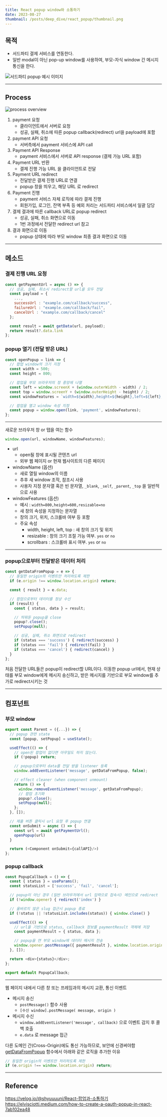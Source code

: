 ```yaml
---
title: React popup window와 소통하기
date: 2023-08-27
thumbnail: /posts/deep_dive/react_popup/thumbnail.png
---
```


## 목적

- 서드파티 결제 서비스를 연동한다.
- 일반 modal이 아닌 pop-up window를 사용하여, 부모-자식 window 간 메시지 통신을 한다.

![서드파티 popup 예시 이미지](/posts/deep_dive/react_popup/thumbnail.png)

---

## Process

![process overview](/posts/deep_dive/react_popup/0.png)

1. payment 요청
    - 클라이언트에서 서버로 요청
    - 성공, 실패, 취소에 따른 popup callback(redirect) url을 payload에 포함
2. payment API 요청
    - 서버측에서 payment 서비스에 API call
3. Payment API Response
    - payment 서비스에서 서버로 API response (결제 가능 URL 포함)
4. Payment URL 반환
    - 결제 진행 가능 URL 을 클라이언트로 전달
5. Payment URL redirect
    - 전달받은 결제 진행 URL로 연결
    - popup 창을 띄우고, 해당 URL 로 redirect
6. Payment 진행
    - payment 서비스 자체 로직에 따라 결제 진행
    - 회원가입, 로그인, 잔액 부족 등 예외 처리는 서드파티 서비스에서 일괄 담당
7. 결제 결과에 따른 callback URL로 popup redirect
    - 성공, 실패, 취소 화면으로 이동
    - 1번 과정에서 전달한 redirect url 참고
8. 결과 화면으로 이동
    - popup 상태에 따라 부모 window 최종 결과 화면으로 이동

---

## 메소드

### 결제 진행 URL 요청

```js
const getPaymentUrl = async () => {
  // 성공, 실패, 취소시 redirect할 url을 모두 전달
  const payload = { 
    ...,
    successUrl : "example.com/callback/success",
    failureUrl : "example.com/callback/fail",
    cancelUrl : "example.com/callback/cancel"
  };

  const result = await getData(url, payload);
  return result?.data.link
};
```

### popup 열기 (전달 받은 URL)

```js {12}
const openPopup = link => {
  // 팝업 window의 크기 지정
  const width = 500; 
  const height = 800; 

  // 팝업을 부모 브라우저의 정 중앙에 나열
  const left = window.screenX + (window.outerWidth - width) / 2;
  const top = window.screenY + (window.outerHeight - height) / 2;
  const windowFeatures = `width=${width},height=${height},left=${left},top=${top}`;

  // 팝업을 열고 window 속성 지정
  const popup = window.open(link, 'payment', windowFeatures);
};
```
---

<Callout title="window.open()" type="info">
새로운 브라우저 창 or 탭을 여는 함수
</Callout>

```javascript
window.open(url, windowName, windowFeatures);
```

- url
    - open될 창에 표시될 콘텐츠 url
    - 외부 웹 페이지 or 현재 웹사이트의 다른 페이지
- windowName (옵션)
    - 새로 열릴 window의 이름
    - 추후 새 window 조작, 참조시 사용
    - 사용자 지정 문자열 혹은 빈 문자열, `_blank`, `_self`, `_parent`, `_top` 을 일반적으로 사용
- windowFeatures (옵션)
    - 예시 : `width=800,height=600,resizable=no`
    - 새 창의 속성을 지정하는 문자열
    - 창의 크기, 위치, 스크롤바 여부 등 포함
    - 주요 속성
        - width, height, left, top : 새 창의 크기 및 위치
        - resizable : 창의 크기 조절 가능 여부. `yes` or `no`
        - scrollbars : 스크롤바 표시 여부. `yes` or `no`

---

### popup으로부터 전달받은 데이터 처리

```javascript
const getDataFromPopup = e => {
  // 동일한 origin의 이벤트만 처리하도록 제한
  if (e.origin !== window.location.origin) return;

  const { result } = e.data;

  // 팝업으로부터 데이터를 정상 수신
  if (result) {
    const { status, data } = result;

    // 띄워둔 popup을 close
    popup?.close();
    setPopup(null);

    // 성공, 실패, 취소 화면으로 redirect
    if (status === 'success') { redirect(success) }
    if (status === 'fail') { redirect(fail) }
    if (status === 'cancel') { redirect(cancel) }
  }
};
```

<Callout title="API 요청시 결과별 callback URL을 전달했는데 별도로 처리하는 이유" type="info">
처음 전달한 URL들은 popup이 redirect할 URL이다.
이동한 popup url에서, 현재 상태를 부모 window에게 메시지 송신하고,
받은 메시지를 기반으로 부모 window를 추가로 redirect시키는 것
</Callout>

---

## 컴포넌트

### 부모 window

```javascript
export const Parent = ({...}) => {
  // popup 관련 state
  const [popup, setPopup] = useState();

  useEffect(() => {
    // open된 팝업이 없다면 아무일도 하지 않는다.
    if (!popup) return;

    // popup으로부터 data를 전달 받을 listener 등록    
    window.addEventListener('message', getDataFromPopup, false);

    // effect cleaner (when component unmount)
    return () => {
      window.removeEventListener('message', getDataFromPopup);
      // 팝업 초기화
      popup?.close();
      setPopup(null);
    };
  }, []);

  // 제출 버튼 클릭시 url 요청 후 popup 연결
  const onSubmit = async () => {
	const url = await getPaymentUrl();
    openPopup(url)
  }

  return (<Component onSubmit={callAPI}/>)
};
```


### popup callback

```javascript
const PopupCallback = () => {
  const { status } = useParams();
  const statusList = ['success', 'fail', 'cancel'];

  // popup이 아닌 경우 (일반 브라우저에서 url 입력으로 접속시) 메인으로 redirect
  if (!window.opener) { redirect('index') }

  // 올바르지 않은 slug 접근시 popup 종료
  if (!status || !statusList.includes(status)) { window.close() }

  useEffect(() => {
    // url을 기반으로 status, callback 정보를 paymentResult 객체에 저장
    const paymentResult = { status, data };

    // popup을 연 부모 window에 데이터 메시지 전송
    window.opener.postMessage({ paymentResult }, window.location.origin);
  }, []);

  return <div>{status}</div>;
};

export default PopupCallback;
```

---
<Callout title="window의 'message' event" type="info">
웹 페이지 내에서 다른 창 또는 프레임과의 메시지 교환, 통신 이벤트
</Callout>

- 메시지 송신
    - `postMessage()` 함수 사용
    - `[수신 window].postMessage( message, origin )`
- 메시지 수신
    - `window.addEventListener('message', callback)` 으로 이벤트 감지 후 콜백 호출
    - `e.data` 로 message 접근

<Callout title="주의사항" type="warn">
다른 도메인 간(Cross-Origin)에도 통신 가능하므로, 보안에 신경써야함
<u>getDataFromPopup</u> 함수에서 아래와 같은 로직을 추가한 이유
</Callout>

```javascript
// 동일한 origin의 이벤트만 처리하도록 제한
if (e.origin !== window.location.origin) return;
```


---

## Reference
https://velog.io/@shyuuuuni/React-팝업과-소통하기
https://elvisciotti.medium.com/how-to-create-a-oauth-popup-in-react-7ab102ea48﻿
